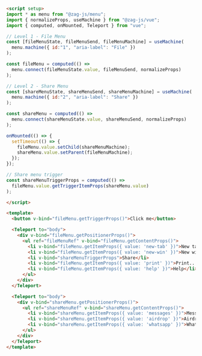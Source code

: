 ```md
<script setup>
import * as menu from "@zag-js/menu";
import { normalizeProps, useMachine } from "@zag-js/vue";
import { computed, onMounted, Teleport } from "vue";

// Level 1 - File Menu
const [fileMenuState, fileMenuSend, fileMenuMachine] = useMachine(
  menu.machine({ id:"1", "aria-label": "File" })
);

const fileMenu = computed(() =>
  menu.connect(fileMenuState.value, fileMenuSend, normalizeProps)
);

// Level 2 - Share Menu
const [shareMenuState, shareMenuSend, shareMenuMachine] = useMachine(
  menu.machine({ id:"2", "aria-label": "Share" })
);

const shareMenu = computed(() => 
  menu.connect(shareMenuState.value, shareMenuSend, normalizeProps)
);

onMounted(() => {
  setTimeout(() => {
    fileMenu.value.setChild(shareMenuMachine);
    shareMenu.value.setParent(fileMenuMachine);
  });
});

// Share menu trigger
const shareMenuTriggerProps = computed(() => 
  fileMenu.value.getTriggerItemProps(shareMenu.value)
);

</script>

<template>
  <button v-bind="fileMenu.getTriggerProps()">Click me</button>

  <Teleport to="body">
    <div v-bind="fileMenu.getPositionerProps()">
      <ul ref="fileMenuRef" v-bind="fileMenu.getContentProps()">
        <li v-bind="fileMenu.getItemProps({ value: 'new-tab' })">New tab</li>
        <li v-bind="fileMenu.getItemProps({ value: 'new-win' })">New window</li>
        <li v-bind="shareMenuTriggerProps">Share</li>
        <li v-bind="fileMenu.getItemProps({ value: 'print' })">Print...</li>
        <li v-bind="fileMenu.getItemProps({ value: 'help' })">Help</li>
      </ul>
    </div>
  </Teleport>

  <Teleport to="body">
    <div v-bind="shareMenu.getPositionerProps()">
      <ul ref="shareMenuRef" v-bind="shareMenu.getContentProps()">
        <li v-bind="shareMenu.getItemProps({ value: 'messages' })">Messages</li>
        <li v-bind="shareMenu.getItemProps({ value: 'airdrop' })">Airdrop</li>
        <li v-bind="shareMenu.getItemProps({ value: 'whatsapp' })">WhatsApp</li>
      </ul>
    </div>
  </Teleport>
</template>
```
